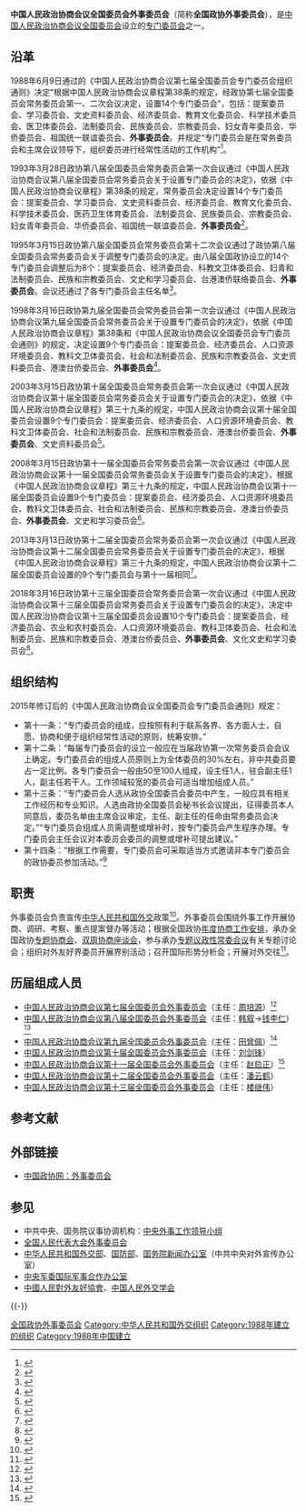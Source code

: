 {{Infobox PRCG
|机构名称 = 中国人民政治协商会议全国委员会<br />外事委员会
|标志1 = Charter_of_the_Chinese_People's_Political_Consultative_Conference_(CPPCC)_logo.svg
|人员名称 = 组成人员
|届数 = 十三
|任期始 = 2018年3月
|任期终 = 2023年3月
|职位1 = 主任
|人员1 = [[楼继伟|楼继伟]]
|职位2 = 副主任
|人员2 = [[孔泉|孔泉]]{{wrap}}[[刘洪才|刘洪才]]{{wrap}}[[李保东|李保东]]{{wrap}}[[杨雄|杨雄]]{{wrap}}[[金学锋|金学锋]]{{wrap}}[[梁亮胜|梁亮胜]]{{wrap}}[[韩方明|韩方明]]
|成立时间 = 1988年
|组织法规 = [[中国人民政治协商会议章程|中国人民政治协商会议章程]]
|上级机构 = [[中国人民政治协商会议全国委员会常务委员会|中国人民政治协商会议全国委员会常务委员会]]<br>[[中国人民政治协商会议全国委员会主席会议|中国人民政治协商会议全国委员会主席会议]]
|中共上级 = [[中国共产党中国人民政治协商会议全国委员会党组|中国共产党中国人民政治协商会议全国委员会党组]]
|中共本级 = 中国共产党中国人民政治协商会议全国委员会外事委员会分党组
|机构类型 = [[中国人民政治协商会议全国委员会专门委员会|中国人民政治协商会议全国委员会专门委员会]]
|行政级别 = 正部级
|办事机构 = [[中国人民政治协商会议全国委员会办公厅外事局|全国政协办公厅外事局（全国政协外事委员会办公室）]]
|场所1 = 全国政协办公厅外事局（全国政协外事委员会办公室）
|地址1 = [[北京市|北京市]][[西城区|西城区]][[太平桥大街|太平桥大街]]23号
|邮编1 =
|官网 =
}}

'''中国人民政治协商会议全国委员会外事委员会'''（简称'''全国政协外事委员会'''），是[[中国人民政治协商会议全国委员会|中国人民政治协商会议全国委员会]]设立的[[中国人民政治协商会议全国委员会专门委员会|专门委员会]]之一。

==沿革==
1988年6月9日通过的《中国人民政治协商会议第七届全国委员会专门委员会组织通则》决定“根据中国人民政治协商会议章程第38条的规定，经政协第七届全国委员会常务委员会第一、二次会议决定，设置14个专门委员会”，包括：提案委员会、学习委员会、文史资料委员会、经济委员会、教育文化委员会、科学技术委员会、医卫体委员会、法制委员会、民族委员会、宗教委员会、妇女青年委员会、华侨委员会、祖国统一联谊委员会、'''外事委员会'''。并规定“专门委员会是在常务委员会和主席会议领导下，组织委员进行经常性活动的工作机构”<ref>{{Cite web |url = http://www.cppcc.gov.cn/2011/12/16/ARTI1513309181047930.shtml |title = 中国人民政治协商会议第七届全国委员会专门委员会组织通则 |author =  |date = 1988-06-09 |publisher = 中国政协网 |language =  |accessdate =  |quote =  |archive-date = 2020-11-04 |archive-url = https://web.archive.org/web/20201104041043/http://www.cppcc.gov.cn/2011/12/16/ARTI1513309181047930.shtml |dead-url = no }}</ref>。

1993年3月28日政协第八届全国委员会常务委员会第一次会议通过《中国人民政治协商会议第八届全国委员会常务委员会关于设置专门委员会的决定》，依据《中国人民政治协商会议章程》第38条的规定，常务委员会决定设置14个专门委员会：提案委员会、学习委员会、文史资料委员会、经济委员会、教育文化委员会、科学技术委员会、医药卫生体育委员会、法制委员会、民族委员会、宗教委员会、妇女青年委员会、华侨委员会、祖国统一联谊委员会、'''外事委员会'''<ref>{{Cite web|url =  http://www.scopsr.gov.cn/zlzx/zxh/zxh12_4134/zxh121/201710/t20171012_301489.html|title =  八届全国政协常委会关于设置专门委员会的决定|author =  |date =  2017-10-12|publisher =  中国机构编制网|language =  |accessdate =  |quote =  |archive-url =  https://web.archive.org/web/20180213022455/http://www.scopsr.gov.cn/zlzx/zxh/zxh12_4134/zxh121/201710/t20171012_301489.html|archive-date =  2018-02-13|dead-url =  yes}}</ref>。

1995年3月15日政协第八届全国委员会常务委员会第十二次会议通过了政协第八届全国委员会常务委员会关于调整专门委员会的决定。由八届全国政协设立的14个专门委员会调整后为8个：提案委员会、经济委员会、科教文卫体委员会、妇青和法制委员会、民族和宗教委员会、文史和学习委员会、台港澳侨联络委员会、'''外事委员会'''。会议还通过了各专门委员会主任名单<ref>{{Cite web  |url =http://www.rmzxb.com.cn/zt/zx65zn/zzx/bjzx/379740_2.shtml  |title =第八届政协大事记  |author =  |date =2014-09-17  |publisher =人民政协网  |language =  |accessdate =  |quote =  |archive-date =2020-10-04  |archive-url =https://web.archive.org/web/20201004024329/http://www.rmzxb.com.cn/zt/zx65zn/zzx/bjzx/379740_2.shtml  |dead-url =no  }}</ref>。

1998年3月16日政协第九届全国委员会常务委员会第一次会议通过《中国人民政治协商会议第九届全国委员会常务委员会关于设置专门委员会的决定》，依据《中国人民政治协商会议章程》第38条和《中国人民政治协商会议全国委员会专门委员会通则》的规定，决定设置9个专门委员会：提案委员会、经济委员会、人口资源环境委员会、教科文卫体委员会、社会和法制委员会、民族和宗教委员会、文史资料委员会、港澳台侨委员会、'''外事委员会'''<ref>{{Cite web |url = http://www.gov.cn/test/2008-02/22/content_897788.htm |title = 政协九届全国委员会常务委员会关于设置专门委员会的决定 |author =  |date = 2008-02-22 |publisher = 中国政府网 |language =  |accessdate =  |quote =  |archive-date = 2020-07-21 |archive-url = https://web.archive.org/web/20200721015036/http://www.gov.cn/test/2008-02/22/content_897788.htm |dead-url = no }}</ref>。

2003年3月15日政协第十届全国委员会常务委员会第一次会议通过《中国人民政治协商会议第十届全国委员会常务委员会关于设置专门委员会的决定》，依据《中国人民政治协商会议章程》第三十九条的规定，中国人民政治协商会议第十届全国委员会设置9个专门委员会：提案委员会、经济委员会、人口资源环境委员会、教科文卫体委员会、社会和法制委员会、民族和宗教委员会、港澳台侨委员会、'''外事委员会'''、文史资料委员会<ref>{{Cite web  |url =http://www.scopsr.gov.cn/zlzx/zxh/zxh12_4122/zxh121/201710/t20171012_301608.html  |title =政协十届委员会常务委员会设立专门委员会的决定  |author =  |date =2017-10-12  |publisher =中国机构编制网  |language =  |accessdate =  |quote =  |archive-url =https://web.archive.org/web/20180213022432/http://www.scopsr.gov.cn/zlzx/zxh/zxh12_4122/zxh121/201710/t20171012_301608.html  |archive-date =2018-02-13  |dead-url =yes  }}</ref>。

2008年3月15日政协第十一届全国委员会常务委员会第一次会议通过《中国人民政治协商会议第十一届全国委员会常务委员会关于设置专门委员会的决定》，根据《中国人民政治协商会议章程》第三十九条的规定，中国人民政治协商会议第十一届全国委员会设置9个专门委员会：提案委员会、经济委员会、人口资源环境委员会、教科文卫体委员会、社会和法制委员会、民族和宗教委员会、港澳台侨委员会、'''外事委员会'''、文史和学习委员会<ref>{{Cite web  |url =http://news.163.com/08/0315/21/473TTH2P000120GU.html  |title =政协十一届常委会关于设置专门委员会的决定  |author =  |date =2008-03-15  |publisher =网易  |language =  |accessdate =  |quote =  |archive-url =https://web.archive.org/web/20180213021620/http://news.163.com/08/0315/21/473TTH2P000120GU.html  |archive-date =2018-02-13  |dead-url =yes  }}</ref>。

2013年3月13日政协第十二届全国委员会常务委员会第一次会议通过《中国人民政治协商会议第十二届全国委员会常务委员会关于设置专门委员会的决定》，根据《中国人民政治协商会议章程》第三十九条的规定，中国人民政治协商会议第十二届全国委员会设置的9个专门委员会与第十一届相同<ref>{{Cite web |url = http://www.cppcc.gov.cn/zxww/2013/03/14/ARTI1363222968496922.shtml |title = 中国人民政治协商会议第十二届全国委员会常务委员会关于设置专门委员会的决定 |author =  |date = 2013-03-14 |publisher = 中国政协网 |language =  |accessdate =  |quote =  |archive-date = 2020-10-03 |archive-url = https://web.archive.org/web/20201003215538/http://www.cppcc.gov.cn/zxww/2013/03/14/ARTI1363222968496922.shtml |dead-url = no }}</ref>。

2018年3月16日政协第十三届全国委员会常务委员会第一次会议通过《中国人民政治协商会议第十三届全国委员会常务委员会关于设置专门委员会的决定》，决定中国人民政治协商会议第十三届全国委员会设置10个专门委员会：提案委员会、经济委员会、农业和农村委员会、人口资源环境委员会、教科卫体委员会、社会和法制委员会、民族和宗教委员会、港澳台侨委员会、'''外事委员会'''、文化文史和学习委员会<ref>{{Cite web|url =  http://www.cppcc.gov.cn/zxww/2018/03/16/ARTI1521206278663749.shtml|title =  中国人民政治协商会议第十三届全国委员会常务委员会关于设置专门委员会的决定|author =  |date =  2018-03-16|publisher =  中国政协网|language =  |accessdate =  |quote =  |archive-date =  2020-11-04|archive-url =  https://web.archive.org/web/20201104201303/http://www.cppcc.gov.cn/zxww/2018/03/16/ARTI1521206278663749.shtml|dead-url =  no}}</ref>。

==组织结构==
2015年修订后的《中国人民政治协商会议全国委员会专门委员会通则》规定：
*第十一条：“专门委员会的组成，应按照有利于联系各界、各方面人士，自愿、协商和便于组织经常性活动的原则，统筹安排。”
*第十二条：“每届专门委员会的设立一般应在当届政协第一次常务委员会会议上确定。专门委员会的组成人员原则上为全体委员的30%左右，非中共委员要占一定比例。各专门委员会一般由50至100人组成，设主任1人，驻会副主任1人，副主任若干人。工作领域较宽的委员会可适当增加组成人员。”
*第十三条：“专门委员会人选从政协全国委员会委员中产生，一般应具有相关工作经历和专业知识。人选由政协全国委员会秘书长会议提出，征得委员本人同意后，委员名单由主席会议审定，主任、副主任的任命由常务委员会决定。”“专门委员会组成人员需调整或增补时，按专门委员会产生程序办理。专门委员会主任会议对本委员会委员的调整或增补可提出建议。”
*第十四条：“根据工作需要，专门委员会可采取适当方式邀请非本专门委员会的政协委员参加活动。”<ref name=tongze>{{Cite web |url =http://www.cppcc.gov.cn/zxww/2018/01/30/ARTI1517278555448327.shtml |title =中国人民政治协商会议全国委员会专门委员会通则 |author = |date =2018-01-30 |publisher =中国政协网 |language = |accessdate = |quote = |archive-date =2020-10-03 |archive-url =https://web.archive.org/web/20201003213133/http://www.cppcc.gov.cn/zxww/2018/01/30/ARTI1517278555448327.shtml |dead-url =no }}</ref>

==职责==
外事委员会负责宣传[[中华人民共和国外交|中华人民共和国外交]]政策<ref>{{cite book |author = [[中国人民政治协商会议全国委员会办公厅研究室|全国政协研究室]] |title = 中国人民政协全书 上 |date=1999年11月 |location = 北京 |publisher = 中国文史出版社 |ISBN = 7-5034-1055-8 |page = 300 |accessdate=2015-10-04 }}</ref>。外事委员会围绕外事工作开展协商、调研、考察、重点提案督办等活动；根据全国政协[[年度协商计划|年度协商工作安排]]，承办全国政协[[专题协商会|专题协商会]]、[[双周协商座谈会|双周协商座谈会]]，参与承办[[中国人民政治协商会议全国委员会常务委员会|专题议政性常委会议]]有关专题讨论会；组织对外友好界委员开展界别活动；召开国际形势分析会；开展对外交往<ref>{{Cite web |url = http://www.hbzx.gov.cn/bencandy.php?fid=72&id=43615 |title = 全国政协各专委会2014年工作综述专题 |author =  |date = 2015-03-30 |publisher = 中国人民政治协商会议湖北省委员会 |language =  |accessdate =  |quote =  |archive-date = 2018-02-14 |archive-url = https://web.archive.org/web/20180214202647/http://www.hbzx.gov.cn/bencandy.php?fid=72&id=43615 |dead-url = no }}</ref>。

== 历届组成人员 ==
*[[中国人民政治协商会议第七届全国委员会各专门委员会#外事委员会|中国人民政治协商会议第七届全国委员会外事委员会]]（主任：[[周培源|周培源]]）<ref>{{cite book |editor = 《中国人民政协辞典》编辑委员会 |title=中国人民政协辞典 |date=1990年4月 |location = 北京 |publisher = 中共中央党校出版社 |ISBN = 7-5035-0191-X |page = 248 |accessdate = 2015-10-04 }}</ref>
*[[中国人民政治协商会议第八届全国委员会各专门委员会#外事委员会|中国人民政治协商会议第八届全国委员会外事委员会]]（主任：[[韩叙|韩叙]]→[[钱李仁|钱李仁]]）<ref>{{cite book |author = 朱训 |title=中国人民政治协商会议年鉴 1995 |date=1997年3月 |location = 北京 |publisher = 人民出版社 |ISBN = 7-01-002531-2 |page = 176 |accessdate=2015-10-04}}</ref>
*[[中国人民政治协商会议第九届全国委员会各专门委员会#外事委员会|中国人民政治协商会议第九届全国委员会外事委员会]]（主任：[[田曾佩|田曾佩]]）<ref>{{cite book |authors=李雪季、金峰 |title = 跨世纪领导干部工作宝典 上 |date=1998年5月 |location = 北京 |publisher = 九洲图书出版社 |ISBN = 7-80114-265-9 |page = 221 |accessdate=2015-10-04 }}</ref>
*[[中国人民政治协商会议第十届全国委员会各专门委员会#外事委员会|中国人民政治协商会议第十届全国委员会外事委员会]]（主任：[[刘剑锋|刘剑锋]]）
*[[中国人民政治协商会议第十一届全国委员会各专门委员会#外事委员会|中国人民政治协商会议第十一届全国委员会外事委员会]]（主任：[[赵启正|赵启正]]）<ref>{{cite news |title=政协十一届常委会第一次会议举行 贾庆林出席并讲话 |url=http://news.xinhuanet.com/misc/2008-03/15/content_7795877.htm |accessdate=2015-10-04 |website=新华网 |agency=新华社 |date=2008-03-15 |archive-date=2013-03-31 |archive-url=https://web.archive.org/web/20130331094721/http://news.xinhuanet.com/misc/2008-03/15/content_7795877.htm |dead-url=no }}</ref>
*[[中国人民政治协商会议第十二届全国委员会各专门委员会#外事委员会|中国人民政治协商会议第十二届全国委员会外事委员会]]（主任：[[潘云鹤|潘云鹤]]）
*[[中国人民政治协商会议第十三届全国委员会各专门委员会#外事委员会|中国人民政治协商会议第十三届全国委员会外事委员会]]（主任：[[楼继伟|楼继伟]]）

== 参考文献 ==
{{Reflist|30em}}

==外部链接==
*[http://www.cppcc.gov.cn/zxww/newcppcc/wswyh/index.shtml 中国政协网：外事委员会]{{Wayback|url=http://www.cppcc.gov.cn/zxww/newcppcc/wswyh/index.shtml |date=20201104135139 }}

== 参见 ==
{{Portal box|中华人民共和国|国际关系}}
* 中共中央、国务院议事协调机构：[[中央外事工作领导小组|中央外事工作领导小组]]
* [[全国人民代表大会外事委员会|全国人民代表大会外事委员会]]
* [[中华人民共和国外交部|中华人民共和国外交部]]、[[中华人民共和国国防部|国防部]]、[[国务院新闻办公室|国务院新闻办公室]]（中共中央对外宣传办公室）
* [[中央军委国际军事合作办公室|中央军委国际军事合作办公室]]
* [[中國人民對外友好協會|中國人民對外友好協會]]、[[中国人民外交学会|中国人民外交学会]]

{{-}}
{{中国人民政治协商会议}}
{{中华人民共和国外交}}

[[Category:全国政协外事委员会|]]
[[Category:中华人民共和国外交组织|Category:中华人民共和国外交组织]]
[[Category:1988年建立的组织|Category:1988年建立的组织]]
[[Category:1988年中国建立|Category:1988年中国建立]]